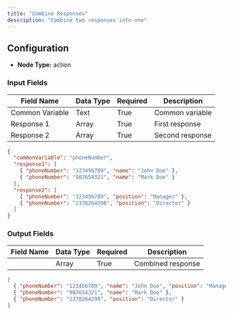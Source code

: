 ```yaml
---
title: "Combine Responses"
description: "Combine two responses into one"
---
```


## Configuration

- **Node Type:** action

### Input Fields

| Field Name      | Data Type | Required | Description     |
| --------------- | --------- | -------- | --------------- |
| Common Variable | Text      | True     | Common variable |
| Response 1      | Array     | True     | First response  |
| Response 2      | Array     | True     | Second response |

```json
{
  "commonVariable": "phoneNumber",
  "response1": [
    { "phoneNumber": "123456789", "name": "John Doe" },
    { "phoneNumber": "987654321", "name": "Mark Doe" }
  ],
  "response2": [
    { "phoneNumber": "123456789", "position": "Manager" },
    { "phoneNumber": "2378264298", "position": "Director" }
  ]
}
```

### Output Fields

| Field Name | Data Type | Required | Description       |
| ---------- | --------- | -------- | ----------------- |
|            | Array     | True     | Combined response |

```json
[
  { "phoneNumber": "123456789", "name": "John Doe", "position": "Manager" },
  { "phoneNumber": "987654321", "name": "Mark Doe" },
  { "phoneNumber": "2378264298", "position": "Director" }
]
```
